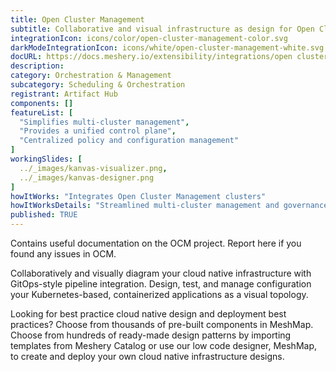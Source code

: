 ---
title: Open Cluster Management
subtitle: Collaborative and visual infrastructure as design for Open Cluster Management
integrationIcon: icons/color/open-cluster-management-color.svg
darkModeIntegrationIcon: icons/white/open-cluster-management-white.svg
docURL: https://docs.meshery.io/extensibility/integrations/open cluster management
description: 
category: Orchestration & Management
subcategory: Scheduling & Orchestration
registrant: Artifact Hub
components: []
featureList: [
  "Simplifies multi-cluster management",
  "Provides a unified control plane",
  "Centralized policy and configuration management"
]
workingSlides: [
  ../_images/kanvas-visualizer.png,
  ../_images/kanvas-designer.png
]
howItWorks: "Integrates Open Cluster Management clusters"
howItWorksDetails: "Streamlined multi-cluster management and governance"
published: TRUE
---
<p>
Contains useful documentation on the OCM project. Report here if you found any issues in OCM.
</p>
<p>
    Collaboratively and visually diagram your cloud native infrastructure with GitOps-style pipeline integration. Design, test, and manage configuration your Kubernetes-based, containerized applications as a visual topology.
</p>
<p>
    Looking for best practice cloud native design and deployment best practices? Choose from thousands of pre-built components in MeshMap. Choose from hundreds of ready-made design patterns by importing templates from Meshery Catalog or use our low code designer, MeshMap, to create and deploy your own cloud native infrastructure designs.
</p>
